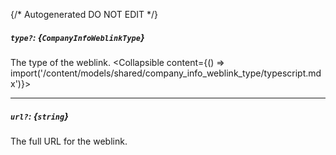 {/* Autogenerated DO NOT EDIT  */}

##### `type?`: *{`CompanyInfoWeblinkType`}*
The type of the weblink.
<Collapsible content={() => import('/content/models/shared/company_info_weblink_type/typescript.mdx')}>
</Collapsible>

---
##### `url?`: *{`string`}*
The full URL for the weblink.

